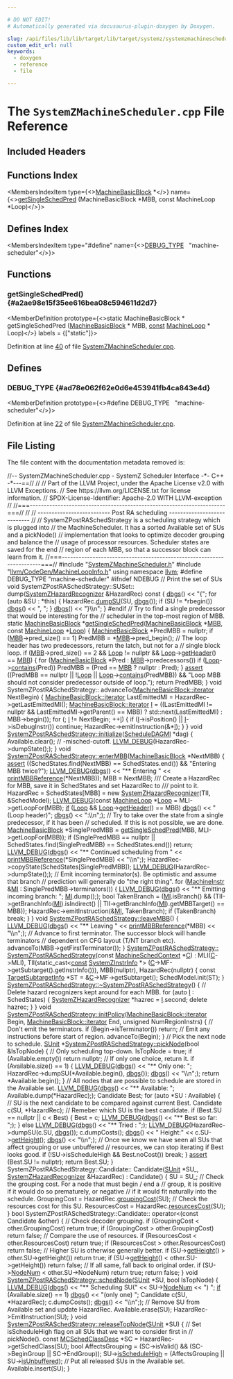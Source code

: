 ```yaml
---

# DO NOT EDIT!
# Automatically generated via docusaurus-plugin-doxygen by Doxygen.

slug: /api/files/lib/lib/target/lib/target/systemz/systemzmachinescheduler-cpp
custom_edit_url: null
keywords:
  - doxygen
  - reference
  - file

---
```





# The `SystemZMachineScheduler.cpp` File Reference

<DoxygenPage pluginConfig={pluginConfig}>



## Included Headers

<IncludesList>
<IncludesListItem
  filePath="SystemZMachineScheduler.h"
  permalink="/docs/api/files/lib/lib/target/lib/target/systemz/systemzmachinescheduler-h"
  isLocal="true" />
<IncludesListItem
  filePath="llvm/CodeGen/MachineLoopInfo.h"
  permalink="/docs/api/files/include/include/llvm/include/llvm/codegen/machineloopinfo-h"
  isLocal="true" />
</IncludesList>

## Functions Index

<MembersIndex>

<MembersIndexItem
  type={<><a href="/docs/api/classes/llvm/machinebasicblock">MachineBasicBlock</a> &#42;</>}
  name={<><a href="#a2ae98e15f35ee616bea08c594611d2d7">getSingleSchedPred</a> (MachineBasicBlock &#42;MBB, const MachineLoop &#42;Loop)</>}>
</MembersIndexItem>

</MembersIndex>

## Defines Index

<MembersIndex>

<MembersIndexItem
  type="#define"
  name={<><a href="#ad78e062f62e0d6e453941fb4ca843e4d">DEBUG&#95;TYPE</a>&nbsp;&nbsp;&nbsp;&quot;machine-scheduler&quot;</>}>
</MembersIndexItem>

</MembersIndex>


<SectionDefinition>

## Functions

### getSingleSchedPred() {#a2ae98e15f35ee616bea08c594611d2d7}

<MemberDefinition
  prototype={<>static MachineBasicBlock &#42; getSingleSchedPred (<a href="/docs/api/classes/llvm/machinebasicblock">MachineBasicBlock</a> &#42; MBB, <a href="/docs/api/files/lib/lib/target/lib/target/aarch64/aarch64promoteconstant-cpp/#a90f8350fecae261c25be85d38b451bff">const</a> <a href="/docs/api/classes/llvm/machineloop">MachineLoop</a> &#42; Loop)</>}
  labels = {["static"]}>

Definition at line <a href="#l00040">40</a> of file <a href="/docs/api/files/lib/lib/target/lib/target/systemz/systemzmachinescheduler-cpp">SystemZMachineScheduler.cpp</a>.
</MemberDefinition>

</SectionDefinition>

<SectionDefinition>

## Defines

### DEBUG&#95;TYPE {#ad78e062f62e0d6e453941fb4ca843e4d}

<MemberDefinition
  prototype={<>#define DEBUG&#95;TYPE&nbsp;&nbsp;&nbsp;&quot;machine-scheduler&quot;</>}>

Definition at line <a href="#l00022">22</a> of file <a href="/docs/api/files/lib/lib/target/lib/target/systemz/systemzmachinescheduler-cpp">SystemZMachineScheduler.cpp</a>.
</MemberDefinition>

</SectionDefinition>

## File Listing

The file content with the documentation metadata removed is:

<ProgramListing>

<Link id="l00001" /><CodeLine lineNumber="1"><span class="doxyHighlightComment">//-- SystemZMachineScheduler.cpp - SystemZ Scheduler Interface -&#42;- C++ -&#42;---==//</span></CodeLine>
<Link id="l00002" /><CodeLine lineNumber="2"><span class="doxyHighlightComment">//</span></CodeLine>
<Link id="l00003" /><CodeLine lineNumber="3"><span class="doxyHighlightComment">// Part of the LLVM Project, under the Apache License v2.0 with LLVM Exceptions.</span></CodeLine>
<Link id="l00004" /><CodeLine lineNumber="4"><span class="doxyHighlightComment">// See https://llvm.org/LICENSE.txt for license information.</span></CodeLine>
<Link id="l00005" /><CodeLine lineNumber="5"><span class="doxyHighlightComment">// SPDX-License-Identifier: Apache-2.0 WITH LLVM-exception</span></CodeLine>
<Link id="l00006" /><CodeLine lineNumber="6"><span class="doxyHighlightComment">//</span></CodeLine>
<Link id="l00007" /><CodeLine lineNumber="7"><span class="doxyHighlightComment">//===----------------------------------------------------------------------===//</span></CodeLine>
<Link id="l00008" /><CodeLine lineNumber="8"><span class="doxyHighlightComment">//</span></CodeLine>
<Link id="l00009" /><CodeLine lineNumber="9"><span class="doxyHighlightComment">// -------------------------- Post RA scheduling ---------------------------- //</span></CodeLine>
<Link id="l00010" /><CodeLine lineNumber="10"><span class="doxyHighlightComment">// SystemZPostRASchedStrategy is a scheduling strategy which is plugged into</span></CodeLine>
<Link id="l00011" /><CodeLine lineNumber="11"><span class="doxyHighlightComment">// the MachineScheduler. It has a sorted Available set of SUs and a pickNode()</span></CodeLine>
<Link id="l00012" /><CodeLine lineNumber="12"><span class="doxyHighlightComment">// implementation that looks to optimize decoder grouping and balance the</span></CodeLine>
<Link id="l00013" /><CodeLine lineNumber="13"><span class="doxyHighlightComment">// usage of processor resources. Scheduler states are saved for the end</span></CodeLine>
<Link id="l00014" /><CodeLine lineNumber="14"><span class="doxyHighlightComment">// region of each MBB, so that a successor block can learn from it.</span></CodeLine>
<Link id="l00015" /><CodeLine lineNumber="15"><span class="doxyHighlightComment">//===----------------------------------------------------------------------===//</span></CodeLine>
<Link id="l00016" /><CodeLine lineNumber="16"></CodeLine>
<Link id="l00017" /><CodeLine lineNumber="17"><span class="doxyHighlightPreprocessor">#include &quot;<a href="/docs/api/files/lib/lib/target/lib/target/systemz/systemzmachinescheduler-h">SystemZMachineScheduler.h</a>&quot;</span></CodeLine>
<Link id="l00018" /><CodeLine lineNumber="18"><span class="doxyHighlightPreprocessor">#include &quot;<a href="/docs/api/files/include/include/llvm/include/llvm/codegen/machineloopinfo-h">llvm/CodeGen/MachineLoopInfo.h</a>&quot;</span></CodeLine>
<Link id="l00019" /><CodeLine lineNumber="19"></CodeLine>
<Link id="l00020" /><CodeLine lineNumber="20"><span class="doxyHighlightKeyword">using namespace </span><span class="doxyHighlight"><a href="/docs/api/namespaces/llvm">llvm</a>;</span></CodeLine>
<Link id="l00021" /><CodeLine lineNumber="21"></CodeLine>
<Link id="l00022" /><CodeLine lineNumber="22" lineLink="#ad78e062f62e0d6e453941fb4ca843e4d"><span class="doxyHighlightPreprocessor">#define DEBUG&#95;TYPE &quot;machine-scheduler&quot;</span></CodeLine>
<Link id="l00023" /><CodeLine lineNumber="23"></CodeLine>
<Link id="l00024" /><CodeLine lineNumber="24"><span class="doxyHighlightPreprocessor">#ifndef NDEBUG</span></CodeLine>
<Link id="l00025" /><CodeLine lineNumber="25"><span class="doxyHighlightComment">// Print the set of SUs</span></CodeLine>
<Link id="l00026" /><CodeLine lineNumber="26"><span class="doxyHighlightKeywordType">void</span><span class="doxyHighlight"> SystemZPostRASchedStrategy::SUSet::</span></CodeLine>
<Link id="l00027" /><CodeLine lineNumber="27"><span class="doxyHighlight">dump(<a href="/docs/api/classes/llvm/systemzhazardrecognizer">SystemZHazardRecognizer</a> &amp;HazardRec)</span><span class="doxyHighlightKeyword"> const </span><span class="doxyHighlight">&#123;</span></CodeLine>
<Link id="l00028" /><CodeLine lineNumber="28"><span class="doxyHighlight">  <a href="/docs/api/namespaces/llvm/#a7c46c742c31be54870e2038048e6b391">dbgs</a>() &lt;&lt; </span><span class="doxyHighlightStringLiteral">&quot;&#123;&quot;</span><span class="doxyHighlight">;</span></CodeLine>
<Link id="l00029" /><CodeLine lineNumber="29"><span class="doxyHighlight">  </span><span class="doxyHighlightKeywordFlow">for</span><span class="doxyHighlight"> (</span><span class="doxyHighlightKeyword">auto</span><span class="doxyHighlight"> &amp;SU : &#42;</span><span class="doxyHighlightKeyword">this</span><span class="doxyHighlight">) &#123;</span></CodeLine>
<Link id="l00030" /><CodeLine lineNumber="30"><span class="doxyHighlight">    HazardRec.<a href="/docs/api/classes/llvm/systemzhazardrecognizer/#a8a2ae56dfdc087ade919e8712369134a">dumpSU</a>(SU, <a href="/docs/api/namespaces/llvm/#a7c46c742c31be54870e2038048e6b391">dbgs</a>());</span></CodeLine>
<Link id="l00031" /><CodeLine lineNumber="31"><span class="doxyHighlight">    </span><span class="doxyHighlightKeywordFlow">if</span><span class="doxyHighlight"> (SU != &#42;rbegin())</span></CodeLine>
<Link id="l00032" /><CodeLine lineNumber="32"><span class="doxyHighlight">      <a href="/docs/api/namespaces/llvm/#a7c46c742c31be54870e2038048e6b391">dbgs</a>() &lt;&lt; </span><span class="doxyHighlightStringLiteral">&quot;,  &quot;</span><span class="doxyHighlight">;</span></CodeLine>
<Link id="l00033" /><CodeLine lineNumber="33"><span class="doxyHighlight">  &#125;</span></CodeLine>
<Link id="l00034" /><CodeLine lineNumber="34"><span class="doxyHighlight">  <a href="/docs/api/namespaces/llvm/#a7c46c742c31be54870e2038048e6b391">dbgs</a>() &lt;&lt; </span><span class="doxyHighlightStringLiteral">&quot;&#125;\\n&quot;</span><span class="doxyHighlight">;</span></CodeLine>
<Link id="l00035" /><CodeLine lineNumber="35"><span class="doxyHighlight">&#125;</span></CodeLine>
<Link id="l00036" /><CodeLine lineNumber="36"><span class="doxyHighlightPreprocessor">#endif</span></CodeLine>
<Link id="l00037" /><CodeLine lineNumber="37"></CodeLine>
<Link id="l00038" /><CodeLine lineNumber="38"><span class="doxyHighlightComment">// Try to find a single predecessor that would be interesting for the</span></CodeLine>
<Link id="l00039" /><CodeLine lineNumber="39"><span class="doxyHighlightComment">// scheduler in the top-most region of MBB.</span></CodeLine>
<Link id="l00040" /><CodeLine lineNumber="40" lineLink="#a2ae98e15f35ee616bea08c594611d2d7"><span class="doxyHighlightKeyword">static</span><span class="doxyHighlight"> <a href="/docs/api/classes/llvm/machinebasicblock">MachineBasicBlock</a> &#42;<a href="#a2ae98e15f35ee616bea08c594611d2d7">getSingleSchedPred</a>(<a href="/docs/api/classes/llvm/machinebasicblock">MachineBasicBlock</a> &#42;<a href="/docs/api/files/lib/lib/target/lib/target/arm/armslshardening-cpp/#a5958512eae2979bd2eb383977996a600">MBB</a>,</span></CodeLine>
<Link id="l00041" /><CodeLine lineNumber="41"><span class="doxyHighlight">                                             </span><span class="doxyHighlightKeyword">const</span><span class="doxyHighlight"> <a href="/docs/api/classes/llvm/machineloop">MachineLoop</a> &#42;<a href="/docs/api/classes/llvm/loop">Loop</a>) &#123;</span></CodeLine>
<Link id="l00042" /><CodeLine lineNumber="42"><span class="doxyHighlight">  <a href="/docs/api/classes/llvm/machinebasicblock">MachineBasicBlock</a> &#42;PredMBB = </span><span class="doxyHighlightKeyword">nullptr</span><span class="doxyHighlight">;</span></CodeLine>
<Link id="l00043" /><CodeLine lineNumber="43"><span class="doxyHighlight">  </span><span class="doxyHighlightKeywordFlow">if</span><span class="doxyHighlight"> (<a href="/docs/api/files/lib/lib/target/lib/target/arm/armslshardening-cpp/#a5958512eae2979bd2eb383977996a600">MBB</a>-&gt;pred&#95;size() == 1)</span></CodeLine>
<Link id="l00044" /><CodeLine lineNumber="44"><span class="doxyHighlight">    PredMBB = &#42;<a href="/docs/api/files/lib/lib/target/lib/target/arm/armslshardening-cpp/#a5958512eae2979bd2eb383977996a600">MBB</a>-&gt;pred&#95;begin();</span></CodeLine>
<Link id="l00045" /><CodeLine lineNumber="45"></CodeLine>
<Link id="l00046" /><CodeLine lineNumber="46"><span class="doxyHighlight">  </span><span class="doxyHighlightComment">// The loop header has two predecessors, return the latch, but not for a</span></CodeLine>
<Link id="l00047" /><CodeLine lineNumber="47"><span class="doxyHighlight">  </span><span class="doxyHighlightComment">// single block loop.</span></CodeLine>
<Link id="l00048" /><CodeLine lineNumber="48"><span class="doxyHighlight">  </span><span class="doxyHighlightKeywordFlow">if</span><span class="doxyHighlight"> (<a href="/docs/api/files/lib/lib/target/lib/target/arm/armslshardening-cpp/#a5958512eae2979bd2eb383977996a600">MBB</a>-&gt;pred&#95;size() == 2 &amp;&amp; <a href="/docs/api/classes/llvm/loop">Loop</a> != </span><span class="doxyHighlightKeyword">nullptr</span><span class="doxyHighlight"> &amp;&amp; <a href="/docs/api/classes/llvm/loop">Loop</a>-&gt;<a href="/docs/api/classes/llvm/loopbase/#a4a75755081e9a3803d2f4ccf6f0cb1f8">getHeader</a>() == <a href="/docs/api/files/lib/lib/target/lib/target/arm/armslshardening-cpp/#a5958512eae2979bd2eb383977996a600">MBB</a>) &#123;</span></CodeLine>
<Link id="l00049" /><CodeLine lineNumber="49"><span class="doxyHighlight">    </span><span class="doxyHighlightKeywordFlow">for</span><span class="doxyHighlight"> (<a href="/docs/api/classes/llvm/machinebasicblock">MachineBasicBlock</a> &#42;Pred : <a href="/docs/api/files/lib/lib/target/lib/target/arm/armslshardening-cpp/#a5958512eae2979bd2eb383977996a600">MBB</a>-&gt;predecessors())</span></CodeLine>
<Link id="l00050" /><CodeLine lineNumber="50"><span class="doxyHighlight">      </span><span class="doxyHighlightKeywordFlow">if</span><span class="doxyHighlight"> (<a href="/docs/api/classes/llvm/loop">Loop</a>-&gt;<a href="/docs/api/classes/llvm/loopbase/#a04337b572d34ea413c35dbac5d75530b">contains</a>(Pred))</span></CodeLine>
<Link id="l00051" /><CodeLine lineNumber="51"><span class="doxyHighlight">        PredMBB = (Pred == <a href="/docs/api/files/lib/lib/target/lib/target/arm/armslshardening-cpp/#a5958512eae2979bd2eb383977996a600">MBB</a> ? nullptr : Pred);</span></CodeLine>
<Link id="l00052" /><CodeLine lineNumber="52"><span class="doxyHighlight">  &#125;</span></CodeLine>
<Link id="l00053" /><CodeLine lineNumber="53"></CodeLine>
<Link id="l00054" /><CodeLine lineNumber="54"><span class="doxyHighlight">  <a href="/docs/api/files/lib/lib/target/lib/target/amdgpu/silowercontrolflow-cpp/#a4868c5d81c5ccc98c47aeab6244346a0">assert</a> ((PredMBB == </span><span class="doxyHighlightKeyword">nullptr</span><span class="doxyHighlight"> || !<a href="/docs/api/classes/llvm/loop">Loop</a> || <a href="/docs/api/classes/llvm/loop">Loop</a>-&gt;<a href="/docs/api/classes/llvm/loopbase/#a04337b572d34ea413c35dbac5d75530b">contains</a>(PredMBB))</span></CodeLine>
<Link id="l00055" /><CodeLine lineNumber="55"><span class="doxyHighlight">          &amp;&amp; </span><span class="doxyHighlightStringLiteral">&quot;Loop MBB should not consider predecessor outside of loop.&quot;</span><span class="doxyHighlight">);</span></CodeLine>
<Link id="l00056" /><CodeLine lineNumber="56"></CodeLine>
<Link id="l00057" /><CodeLine lineNumber="57"><span class="doxyHighlight">  </span><span class="doxyHighlightKeywordFlow">return</span><span class="doxyHighlight"> PredMBB;</span></CodeLine>
<Link id="l00058" /><CodeLine lineNumber="58"><span class="doxyHighlight">&#125;</span></CodeLine>
<Link id="l00059" /><CodeLine lineNumber="59"></CodeLine>
<Link id="l00060" /><CodeLine lineNumber="60"><span class="doxyHighlightKeywordType">void</span><span class="doxyHighlight"> SystemZPostRASchedStrategy::</span></CodeLine>
<Link id="l00061" /><CodeLine lineNumber="61"><span class="doxyHighlight">advanceTo(<a href="/docs/api/classes/llvm/machinebasicblock/#ae34c996b58df9b9ce6695a0c8b70c533">MachineBasicBlock::iterator</a> NextBegin) &#123;</span></CodeLine>
<Link id="l00062" /><CodeLine lineNumber="62"><span class="doxyHighlight">  <a href="/docs/api/classes/llvm/machinebasicblock/#ae34c996b58df9b9ce6695a0c8b70c533">MachineBasicBlock::iterator</a> LastEmittedMI = HazardRec-&gt;getLastEmittedMI();</span></CodeLine>
<Link id="l00063" /><CodeLine lineNumber="63"><span class="doxyHighlight">  <a href="/docs/api/classes/llvm/machinebasicblock/#ae34c996b58df9b9ce6695a0c8b70c533">MachineBasicBlock::iterator</a> <a href="/docs/api/files/lib/lib/support/md5-cpp/#ac0eafdc9ee161b71e7af98af736952fd">I</a> =</span></CodeLine>
<Link id="l00064" /><CodeLine lineNumber="64"><span class="doxyHighlight">    ((LastEmittedMI != </span><span class="doxyHighlightKeyword">nullptr</span><span class="doxyHighlight"> &amp;&amp; LastEmittedMI-&gt;getParent() == MBB) ?</span></CodeLine>
<Link id="l00065" /><CodeLine lineNumber="65"><span class="doxyHighlight">     std::next(LastEmittedMI) : MBB-&gt;begin());</span></CodeLine>
<Link id="l00066" /><CodeLine lineNumber="66"></CodeLine>
<Link id="l00067" /><CodeLine lineNumber="67"><span class="doxyHighlight">  </span><span class="doxyHighlightKeywordFlow">for</span><span class="doxyHighlight"> (; <a href="/docs/api/files/lib/lib/support/md5-cpp/#ac0eafdc9ee161b71e7af98af736952fd">I</a> != NextBegin; ++<a href="/docs/api/files/lib/lib/support/md5-cpp/#ac0eafdc9ee161b71e7af98af736952fd">I</a>) &#123;</span></CodeLine>
<Link id="l00068" /><CodeLine lineNumber="68"><span class="doxyHighlight">    </span><span class="doxyHighlightKeywordFlow">if</span><span class="doxyHighlight"> (<a href="/docs/api/files/lib/lib/support/md5-cpp/#ac0eafdc9ee161b71e7af98af736952fd">I</a>-&gt;isPosition() || <a href="/docs/api/files/lib/lib/support/md5-cpp/#ac0eafdc9ee161b71e7af98af736952fd">I</a>-&gt;isDebugInstr())</span></CodeLine>
<Link id="l00069" /><CodeLine lineNumber="69"><span class="doxyHighlight">      </span><span class="doxyHighlightKeywordFlow">continue</span><span class="doxyHighlight">;</span></CodeLine>
<Link id="l00070" /><CodeLine lineNumber="70"><span class="doxyHighlight">    HazardRec-&gt;emitInstruction(&amp;&#42;<a href="/docs/api/files/lib/lib/support/md5-cpp/#ac0eafdc9ee161b71e7af98af736952fd">I</a>);</span></CodeLine>
<Link id="l00071" /><CodeLine lineNumber="71"><span class="doxyHighlight">  &#125;</span></CodeLine>
<Link id="l00072" /><CodeLine lineNumber="72"><span class="doxyHighlight">&#125;</span></CodeLine>
<Link id="l00073" /><CodeLine lineNumber="73"></CodeLine>
<Link id="l00074" /><CodeLine lineNumber="74" lineLink="/docs/api/classes/llvm/systemzpostraschedstrategy/#aa527afd01941aa018dbb3edbad50e770"><span class="doxyHighlightKeywordType">void</span><span class="doxyHighlight"> <a href="/docs/api/classes/llvm/systemzpostraschedstrategy/#aa527afd01941aa018dbb3edbad50e770">SystemZPostRASchedStrategy::initialize</a>(<a href="/docs/api/classes/llvm/scheduledagmi">ScheduleDAGMI</a> &#42;dag) &#123;</span></CodeLine>
<Link id="l00075" /><CodeLine lineNumber="75"><span class="doxyHighlight">  Available.clear();  </span><span class="doxyHighlightComment">// -misched-cutoff.</span></CodeLine>
<Link id="l00076" /><CodeLine lineNumber="76"><span class="doxyHighlight">  <a href="/docs/api/files/include/include/llvm/include/llvm/support/debug-h/#a196897517069dda1bdb549e24468f7d7">LLVM&#95;DEBUG</a>(HazardRec-&gt;dumpState(););</span></CodeLine>
<Link id="l00077" /><CodeLine lineNumber="77"><span class="doxyHighlight">&#125;</span></CodeLine>
<Link id="l00078" /><CodeLine lineNumber="78"></CodeLine>
<Link id="l00079" /><CodeLine lineNumber="79" lineLink="/docs/api/classes/llvm/systemzpostraschedstrategy/#abb12e569451bee60098c4608b8ca8fa5"><span class="doxyHighlightKeywordType">void</span><span class="doxyHighlight"> <a href="/docs/api/classes/llvm/systemzpostraschedstrategy/#abb12e569451bee60098c4608b8ca8fa5">SystemZPostRASchedStrategy::enterMBB</a>(<a href="/docs/api/classes/llvm/machinebasicblock">MachineBasicBlock</a> &#42;NextMBB) &#123;</span></CodeLine>
<Link id="l00080" /><CodeLine lineNumber="80"><span class="doxyHighlight">  <a href="/docs/api/files/lib/lib/target/lib/target/amdgpu/silowercontrolflow-cpp/#a4868c5d81c5ccc98c47aeab6244346a0">assert</a> ((SchedStates.find(NextMBB) == SchedStates.end()) &amp;&amp;</span></CodeLine>
<Link id="l00081" /><CodeLine lineNumber="81"><span class="doxyHighlight">          </span><span class="doxyHighlightStringLiteral">&quot;Entering MBB twice?&quot;</span><span class="doxyHighlight">);</span></CodeLine>
<Link id="l00082" /><CodeLine lineNumber="82"><span class="doxyHighlight">  <a href="/docs/api/files/include/include/llvm/include/llvm/support/debug-h/#a196897517069dda1bdb549e24468f7d7">LLVM&#95;DEBUG</a>(<a href="/docs/api/namespaces/llvm/#a7c46c742c31be54870e2038048e6b391">dbgs</a>() &lt;&lt; </span><span class="doxyHighlightStringLiteral">&quot;&#42;&#42; Entering &quot;</span><span class="doxyHighlight"> &lt;&lt; <a href="/docs/api/namespaces/llvm/#af7881286e3ea4d7f1c4a63c87c132dac">printMBBReference</a>(&#42;NextMBB));</span></CodeLine>
<Link id="l00083" /><CodeLine lineNumber="83"></CodeLine>
<Link id="l00084" /><CodeLine lineNumber="84"><span class="doxyHighlight">  MBB = NextMBB;</span></CodeLine>
<Link id="l00085" /><CodeLine lineNumber="85"></CodeLine>
<Link id="l00086" /><CodeLine lineNumber="86"><span class="doxyHighlightComment">  /// Create a HazardRec for MBB, save it in SchedStates and set HazardRec to</span></CodeLine>
<Link id="l00087" /><CodeLine lineNumber="87"><span class="doxyHighlightComment">  /// point to it.</span></CodeLine>
<Link id="l00088" /><CodeLine lineNumber="88"><span class="doxyHighlight">  HazardRec = SchedStates&#91;MBB&#93; = </span><span class="doxyHighlightKeyword">new</span><span class="doxyHighlight"> <a href="/docs/api/classes/llvm/systemzhazardrecognizer">SystemZHazardRecognizer</a>(TII, &amp;SchedModel);</span></CodeLine>
<Link id="l00089" /><CodeLine lineNumber="89"><span class="doxyHighlight">  <a href="/docs/api/files/include/include/llvm/include/llvm/support/debug-h/#a196897517069dda1bdb549e24468f7d7">LLVM&#95;DEBUG</a>(</span><span class="doxyHighlightKeyword">const</span><span class="doxyHighlight"> <a href="/docs/api/classes/llvm/machineloop">MachineLoop</a> &#42;<a href="/docs/api/classes/llvm/loop">Loop</a> = MLI-&gt;getLoopFor(MBB);</span></CodeLine>
<Link id="l00090" /><CodeLine lineNumber="90"><span class="doxyHighlight">             <a href="/docs/api/files/lib/lib/passes/passbuilderbindings-cpp/#acdfbcf188e2d4a80837e89de2ccdffab">if</a> (<a href="/docs/api/classes/llvm/loop">Loop</a> &amp;&amp; <a href="/docs/api/classes/llvm/loop">Loop</a>-&gt;<a href="/docs/api/classes/llvm/loopbase/#a4a75755081e9a3803d2f4ccf6f0cb1f8">getHeader</a>() == MBB) <a href="/docs/api/namespaces/llvm/#a7c46c742c31be54870e2038048e6b391">dbgs</a>() &lt;&lt; </span><span class="doxyHighlightStringLiteral">&quot; (Loop header)&quot;</span><span class="doxyHighlight">;</span></CodeLine>
<Link id="l00091" /><CodeLine lineNumber="91"><span class="doxyHighlight">             <a href="/docs/api/namespaces/llvm/#a7c46c742c31be54870e2038048e6b391">dbgs</a>() &lt;&lt; </span><span class="doxyHighlightStringLiteral">&quot;:\\n&quot;</span><span class="doxyHighlight">;);</span></CodeLine>
<Link id="l00092" /><CodeLine lineNumber="92"></CodeLine>
<Link id="l00093" /><CodeLine lineNumber="93"><span class="doxyHighlight">  </span><span class="doxyHighlightComment">// Try to take over the state from a single predecessor, if it has been</span></CodeLine>
<Link id="l00094" /><CodeLine lineNumber="94"><span class="doxyHighlight">  </span><span class="doxyHighlightComment">// scheduled. If this is not possible, we are done.</span></CodeLine>
<Link id="l00095" /><CodeLine lineNumber="95"><span class="doxyHighlight">  <a href="/docs/api/classes/llvm/machinebasicblock">MachineBasicBlock</a> &#42;SinglePredMBB =</span></CodeLine>
<Link id="l00096" /><CodeLine lineNumber="96"><span class="doxyHighlight">    <a href="#a2ae98e15f35ee616bea08c594611d2d7">getSingleSchedPred</a>(MBB, MLI-&gt;getLoopFor(MBB));</span></CodeLine>
<Link id="l00097" /><CodeLine lineNumber="97"><span class="doxyHighlight">  </span><span class="doxyHighlightKeywordFlow">if</span><span class="doxyHighlight"> (SinglePredMBB == </span><span class="doxyHighlightKeyword">nullptr</span><span class="doxyHighlight"> ||</span></CodeLine>
<Link id="l00098" /><CodeLine lineNumber="98"><span class="doxyHighlight">      SchedStates.find(SinglePredMBB) == SchedStates.end())</span></CodeLine>
<Link id="l00099" /><CodeLine lineNumber="99"><span class="doxyHighlight">    </span><span class="doxyHighlightKeywordFlow">return</span><span class="doxyHighlight">;</span></CodeLine>
<Link id="l00100" /><CodeLine lineNumber="100"></CodeLine>
<Link id="l00101" /><CodeLine lineNumber="101"><span class="doxyHighlight">  <a href="/docs/api/files/include/include/llvm/include/llvm/support/debug-h/#a196897517069dda1bdb549e24468f7d7">LLVM&#95;DEBUG</a>(<a href="/docs/api/namespaces/llvm/#a7c46c742c31be54870e2038048e6b391">dbgs</a>() &lt;&lt; </span><span class="doxyHighlightStringLiteral">&quot;&#42;&#42; Continued scheduling from &quot;</span></CodeLine>
<Link id="l00102" /><CodeLine lineNumber="102"><span class="doxyHighlight">                    &lt;&lt; <a href="/docs/api/namespaces/llvm/#af7881286e3ea4d7f1c4a63c87c132dac">printMBBReference</a>(&#42;SinglePredMBB) &lt;&lt; </span><span class="doxyHighlightStringLiteral">&quot;\\n&quot;</span><span class="doxyHighlight">;);</span></CodeLine>
<Link id="l00103" /><CodeLine lineNumber="103"></CodeLine>
<Link id="l00104" /><CodeLine lineNumber="104"><span class="doxyHighlight">  HazardRec-&gt;copyState(SchedStates&#91;SinglePredMBB&#93;);</span></CodeLine>
<Link id="l00105" /><CodeLine lineNumber="105"><span class="doxyHighlight">  <a href="/docs/api/files/include/include/llvm/include/llvm/support/debug-h/#a196897517069dda1bdb549e24468f7d7">LLVM&#95;DEBUG</a>(HazardRec-&gt;dumpState(););</span></CodeLine>
<Link id="l00106" /><CodeLine lineNumber="106"></CodeLine>
<Link id="l00107" /><CodeLine lineNumber="107"><span class="doxyHighlight">  </span><span class="doxyHighlightComment">// Emit incoming terminator(s). Be optimistic and assume that branch</span></CodeLine>
<Link id="l00108" /><CodeLine lineNumber="108"><span class="doxyHighlight">  </span><span class="doxyHighlightComment">// prediction will generally do &quot;the right thing&quot;.</span></CodeLine>
<Link id="l00109" /><CodeLine lineNumber="109"><span class="doxyHighlight">  </span><span class="doxyHighlightKeywordFlow">for</span><span class="doxyHighlight"> (<a href="/docs/api/classes/llvm/machineinstr">MachineInstr</a> &amp;<a href="/docs/api/files/lib/lib/codegen/lib/codegen/globalisel/irtranslator-cpp/#abe44dfdea65b4f7e11e0a608ab708b76">MI</a> : SinglePredMBB-&gt;terminators()) &#123;</span></CodeLine>
<Link id="l00110" /><CodeLine lineNumber="110"><span class="doxyHighlight">    <a href="/docs/api/files/include/include/llvm/include/llvm/support/debug-h/#a196897517069dda1bdb549e24468f7d7">LLVM&#95;DEBUG</a>(<a href="/docs/api/namespaces/llvm/#a7c46c742c31be54870e2038048e6b391">dbgs</a>() &lt;&lt; </span><span class="doxyHighlightStringLiteral">&quot;&#42;&#42; Emitting incoming branch: &quot;</span><span class="doxyHighlight">; <a href="/docs/api/files/lib/lib/codegen/lib/codegen/globalisel/irtranslator-cpp/#abe44dfdea65b4f7e11e0a608ab708b76">MI</a>.dump(););</span></CodeLine>
<Link id="l00111" /><CodeLine lineNumber="111"><span class="doxyHighlight">    </span><span class="doxyHighlightKeywordType">bool</span><span class="doxyHighlight"> TakenBranch = (<a href="/docs/api/files/lib/lib/codegen/lib/codegen/globalisel/irtranslator-cpp/#abe44dfdea65b4f7e11e0a608ab708b76">MI</a>.isBranch() &amp;&amp;</span></CodeLine>
<Link id="l00112" /><CodeLine lineNumber="112"><span class="doxyHighlight">                        (TII-&gt;getBranchInfo(<a href="/docs/api/files/lib/lib/codegen/lib/codegen/globalisel/irtranslator-cpp/#abe44dfdea65b4f7e11e0a608ab708b76">MI</a>).isIndirect() ||</span></CodeLine>
<Link id="l00113" /><CodeLine lineNumber="113"><span class="doxyHighlight">                         TII-&gt;getBranchInfo(<a href="/docs/api/files/lib/lib/codegen/lib/codegen/globalisel/irtranslator-cpp/#abe44dfdea65b4f7e11e0a608ab708b76">MI</a>).getMBBTarget() == MBB));</span></CodeLine>
<Link id="l00114" /><CodeLine lineNumber="114"><span class="doxyHighlight">    HazardRec-&gt;emitInstruction(&amp;<a href="/docs/api/files/lib/lib/codegen/lib/codegen/globalisel/irtranslator-cpp/#abe44dfdea65b4f7e11e0a608ab708b76">MI</a>, TakenBranch);</span></CodeLine>
<Link id="l00115" /><CodeLine lineNumber="115"><span class="doxyHighlight">    </span><span class="doxyHighlightKeywordFlow">if</span><span class="doxyHighlight"> (TakenBranch)</span></CodeLine>
<Link id="l00116" /><CodeLine lineNumber="116"><span class="doxyHighlight">      </span><span class="doxyHighlightKeywordFlow">break</span><span class="doxyHighlight">;</span></CodeLine>
<Link id="l00117" /><CodeLine lineNumber="117"><span class="doxyHighlight">  &#125;</span></CodeLine>
<Link id="l00118" /><CodeLine lineNumber="118"><span class="doxyHighlight">&#125;</span></CodeLine>
<Link id="l00119" /><CodeLine lineNumber="119"></CodeLine>
<Link id="l00120" /><CodeLine lineNumber="120" lineLink="/docs/api/classes/llvm/systemzpostraschedstrategy/#a183188c809d901aa875645e4398eb1f9"><span class="doxyHighlightKeywordType">void</span><span class="doxyHighlight"> <a href="/docs/api/classes/llvm/systemzpostraschedstrategy/#a183188c809d901aa875645e4398eb1f9">SystemZPostRASchedStrategy::leaveMBB</a>() &#123;</span></CodeLine>
<Link id="l00121" /><CodeLine lineNumber="121"><span class="doxyHighlight">  <a href="/docs/api/files/include/include/llvm/include/llvm/support/debug-h/#a196897517069dda1bdb549e24468f7d7">LLVM&#95;DEBUG</a>(<a href="/docs/api/namespaces/llvm/#a7c46c742c31be54870e2038048e6b391">dbgs</a>() &lt;&lt; </span><span class="doxyHighlightStringLiteral">&quot;&#42;&#42; Leaving &quot;</span><span class="doxyHighlight"> &lt;&lt; <a href="/docs/api/namespaces/llvm/#af7881286e3ea4d7f1c4a63c87c132dac">printMBBReference</a>(&#42;MBB) &lt;&lt; </span><span class="doxyHighlightStringLiteral">&quot;\\n&quot;</span><span class="doxyHighlight">;);</span></CodeLine>
<Link id="l00122" /><CodeLine lineNumber="122"></CodeLine>
<Link id="l00123" /><CodeLine lineNumber="123"><span class="doxyHighlight">  </span><span class="doxyHighlightComment">// Advance to first terminator. The successor block will handle terminators</span></CodeLine>
<Link id="l00124" /><CodeLine lineNumber="124"><span class="doxyHighlight">  </span><span class="doxyHighlightComment">// dependent on CFG layout (T/NT branch etc).</span></CodeLine>
<Link id="l00125" /><CodeLine lineNumber="125"><span class="doxyHighlight">  advanceTo(MBB-&gt;getFirstTerminator());</span></CodeLine>
<Link id="l00126" /><CodeLine lineNumber="126"><span class="doxyHighlight">&#125;</span></CodeLine>
<Link id="l00127" /><CodeLine lineNumber="127"></CodeLine>
<Link id="l00128" /><CodeLine lineNumber="128" lineLink="/docs/api/classes/llvm/systemzpostraschedstrategy/#ae7cf55944f14abe03fa718a60f2fafe1"><span class="doxyHighlight"><a href="/docs/api/classes/llvm/systemzpostraschedstrategy/#ae7cf55944f14abe03fa718a60f2fafe1">SystemZPostRASchedStrategy::</a></span></CodeLine>
<Link id="l00129" /><CodeLine lineNumber="129"><span class="doxyHighlight"><a href="/docs/api/classes/llvm/systemzpostraschedstrategy/#ae7cf55944f14abe03fa718a60f2fafe1">SystemZPostRASchedStrategy</a>(</span><span class="doxyHighlightKeyword">const</span><span class="doxyHighlight"> <a href="/docs/api/structs/llvm/machineschedcontext">MachineSchedContext</a> &#42;<a href="/docs/api/namespaces/llvm/callingconv/#ac6aa1387c4375260e2468eb5a77fdb4cafd841a49aec1539bc88abc8ff9e170fb">C</a>)</span></CodeLine>
<Link id="l00130" /><CodeLine lineNumber="130"><span class="doxyHighlight">  : MLI(<a href="/docs/api/namespaces/llvm/callingconv/#ac6aa1387c4375260e2468eb5a77fdb4cafd841a49aec1539bc88abc8ff9e170fb">C</a>-&gt;MLI),</span></CodeLine>
<Link id="l00131" /><CodeLine lineNumber="131"><span class="doxyHighlight">    TII(static&#95;cast&lt;<a href="/docs/api/files/lib/lib/target/lib/target/aarch64/aarch64promoteconstant-cpp/#a90f8350fecae261c25be85d38b451bff">const</a> <a href="/docs/api/classes/llvm/systemzinstrinfo">SystemZInstrInfo</a> &#42;&gt;</span></CodeLine>
<Link id="l00132" /><CodeLine lineNumber="132"><span class="doxyHighlight">        (<a href="/docs/api/namespaces/llvm/callingconv/#ac6aa1387c4375260e2468eb5a77fdb4cafd841a49aec1539bc88abc8ff9e170fb">C</a>-&gt;MF-&gt;getSubtarget().getInstrInfo())),</span></CodeLine>
<Link id="l00133" /><CodeLine lineNumber="133"><span class="doxyHighlight">    MBB(nullptr), HazardRec(nullptr) &#123;</span></CodeLine>
<Link id="l00134" /><CodeLine lineNumber="134"><span class="doxyHighlight">  </span><span class="doxyHighlightKeyword">const</span><span class="doxyHighlight"> <a href="/docs/api/classes/llvm/targetsubtargetinfo">TargetSubtargetInfo</a> &#42;ST = &amp;<a href="/docs/api/namespaces/llvm/callingconv/#ac6aa1387c4375260e2468eb5a77fdb4cafd841a49aec1539bc88abc8ff9e170fb">C</a>-&gt;MF-&gt;getSubtarget();</span></CodeLine>
<Link id="l00135" /><CodeLine lineNumber="135"><span class="doxyHighlight">  SchedModel.init(ST);</span></CodeLine>
<Link id="l00136" /><CodeLine lineNumber="136"><span class="doxyHighlight">&#125;</span></CodeLine>
<Link id="l00137" /><CodeLine lineNumber="137"></CodeLine>
<Link id="l00138" /><CodeLine lineNumber="138" lineLink="/docs/api/classes/llvm/systemzpostraschedstrategy/#ace31ed48b8ff510ab635bea47ee55e73"><span class="doxyHighlight"><a href="/docs/api/classes/llvm/systemzpostraschedstrategy/#ace31ed48b8ff510ab635bea47ee55e73">SystemZPostRASchedStrategy::~SystemZPostRASchedStrategy</a>() &#123;</span></CodeLine>
<Link id="l00139" /><CodeLine lineNumber="139"><span class="doxyHighlight">  </span><span class="doxyHighlightComment">// Delete hazard recognizers kept around for each MBB.</span></CodeLine>
<Link id="l00140" /><CodeLine lineNumber="140"><span class="doxyHighlight">  </span><span class="doxyHighlightKeywordFlow">for</span><span class="doxyHighlight"> (</span><span class="doxyHighlightKeyword">auto</span><span class="doxyHighlight"> <a href="/docs/api/files/lib/lib/support/md5-cpp/#ac0eafdc9ee161b71e7af98af736952fd">I</a> : SchedStates) &#123;</span></CodeLine>
<Link id="l00141" /><CodeLine lineNumber="141"><span class="doxyHighlight">    <a href="/docs/api/classes/llvm/systemzhazardrecognizer">SystemZHazardRecognizer</a> &#42;hazrec = <a href="/docs/api/files/lib/lib/support/md5-cpp/#ac0eafdc9ee161b71e7af98af736952fd">I</a>.second;</span></CodeLine>
<Link id="l00142" /><CodeLine lineNumber="142"><span class="doxyHighlight">    </span><span class="doxyHighlightKeyword">delete</span><span class="doxyHighlight"> hazrec;</span></CodeLine>
<Link id="l00143" /><CodeLine lineNumber="143"><span class="doxyHighlight">  &#125;</span></CodeLine>
<Link id="l00144" /><CodeLine lineNumber="144"><span class="doxyHighlight">&#125;</span></CodeLine>
<Link id="l00145" /><CodeLine lineNumber="145"></CodeLine>
<Link id="l00146" /><CodeLine lineNumber="146" lineLink="/docs/api/classes/llvm/systemzpostraschedstrategy/#a7a6e91fbf92378734b0dd9f1523bff19"><span class="doxyHighlightKeywordType">void</span><span class="doxyHighlight"> <a href="/docs/api/classes/llvm/systemzpostraschedstrategy/#a7a6e91fbf92378734b0dd9f1523bff19">SystemZPostRASchedStrategy::initPolicy</a>(<a href="/docs/api/classes/llvm/machinebasicblock/#ae34c996b58df9b9ce6695a0c8b70c533">MachineBasicBlock::iterator</a> Begin,</span></CodeLine>
<Link id="l00147" /><CodeLine lineNumber="147"><span class="doxyHighlight">                                            <a href="/docs/api/classes/llvm/machinebasicblock/#ae34c996b58df9b9ce6695a0c8b70c533">MachineBasicBlock::iterator</a> End,</span></CodeLine>
<Link id="l00148" /><CodeLine lineNumber="148"><span class="doxyHighlight">                                            </span><span class="doxyHighlightKeywordType">unsigned</span><span class="doxyHighlight"> NumRegionInstrs) &#123;</span></CodeLine>
<Link id="l00149" /><CodeLine lineNumber="149"><span class="doxyHighlight">  </span><span class="doxyHighlightComment">// Don&#39;t emit the terminators.</span></CodeLine>
<Link id="l00150" /><CodeLine lineNumber="150"><span class="doxyHighlight">  </span><span class="doxyHighlightKeywordFlow">if</span><span class="doxyHighlight"> (Begin-&gt;isTerminator())</span></CodeLine>
<Link id="l00151" /><CodeLine lineNumber="151"><span class="doxyHighlight">    </span><span class="doxyHighlightKeywordFlow">return</span><span class="doxyHighlight">;</span></CodeLine>
<Link id="l00152" /><CodeLine lineNumber="152"></CodeLine>
<Link id="l00153" /><CodeLine lineNumber="153"><span class="doxyHighlight">  </span><span class="doxyHighlightComment">// Emit any instructions before start of region.</span></CodeLine>
<Link id="l00154" /><CodeLine lineNumber="154"><span class="doxyHighlight">  advanceTo(Begin);</span></CodeLine>
<Link id="l00155" /><CodeLine lineNumber="155"><span class="doxyHighlight">&#125;</span></CodeLine>
<Link id="l00156" /><CodeLine lineNumber="156"></CodeLine>
<Link id="l00157" /><CodeLine lineNumber="157"><span class="doxyHighlightComment">// Pick the next node to schedule.</span></CodeLine>
<Link id="l00158" /><CodeLine lineNumber="158" lineLink="/docs/api/classes/llvm/systemzpostraschedstrategy/#a0e0a14434477222a57a6e5e09b1f0f2f"><span class="doxyHighlight"><a href="/docs/api/classes/llvm/sunit">SUnit</a> &#42;<a href="/docs/api/classes/llvm/systemzpostraschedstrategy/#a0e0a14434477222a57a6e5e09b1f0f2f">SystemZPostRASchedStrategy::pickNode</a>(</span><span class="doxyHighlightKeywordType">bool</span><span class="doxyHighlight"> &amp;IsTopNode) &#123;</span></CodeLine>
<Link id="l00159" /><CodeLine lineNumber="159"><span class="doxyHighlight">  </span><span class="doxyHighlightComment">// Only scheduling top-down.</span></CodeLine>
<Link id="l00160" /><CodeLine lineNumber="160"><span class="doxyHighlight">  IsTopNode = </span><span class="doxyHighlightKeyword">true</span><span class="doxyHighlight">;</span></CodeLine>
<Link id="l00161" /><CodeLine lineNumber="161"></CodeLine>
<Link id="l00162" /><CodeLine lineNumber="162"><span class="doxyHighlight">  </span><span class="doxyHighlightKeywordFlow">if</span><span class="doxyHighlight"> (Available.empty())</span></CodeLine>
<Link id="l00163" /><CodeLine lineNumber="163"><span class="doxyHighlight">    </span><span class="doxyHighlightKeywordFlow">return</span><span class="doxyHighlight"> </span><span class="doxyHighlightKeyword">nullptr</span><span class="doxyHighlight">;</span></CodeLine>
<Link id="l00164" /><CodeLine lineNumber="164"></CodeLine>
<Link id="l00165" /><CodeLine lineNumber="165"><span class="doxyHighlight">  </span><span class="doxyHighlightComment">// If only one choice, return it.</span></CodeLine>
<Link id="l00166" /><CodeLine lineNumber="166"><span class="doxyHighlight">  </span><span class="doxyHighlightKeywordFlow">if</span><span class="doxyHighlight"> (Available.size() == 1) &#123;</span></CodeLine>
<Link id="l00167" /><CodeLine lineNumber="167"><span class="doxyHighlight">    <a href="/docs/api/files/include/include/llvm/include/llvm/support/debug-h/#a196897517069dda1bdb549e24468f7d7">LLVM&#95;DEBUG</a>(<a href="/docs/api/namespaces/llvm/#a7c46c742c31be54870e2038048e6b391">dbgs</a>() &lt;&lt; </span><span class="doxyHighlightStringLiteral">&quot;&#42;&#42; Only one: &quot;</span><span class="doxyHighlight">;</span></CodeLine>
<Link id="l00168" /><CodeLine lineNumber="168"><span class="doxyHighlight">               HazardRec-&gt;dumpSU(&#42;Available.begin(), <a href="/docs/api/namespaces/llvm/#a7c46c742c31be54870e2038048e6b391">dbgs</a>()); <a href="/docs/api/namespaces/llvm/#a7c46c742c31be54870e2038048e6b391">dbgs</a>() &lt;&lt; </span><span class="doxyHighlightStringLiteral">&quot;\\n&quot;</span><span class="doxyHighlight">;);</span></CodeLine>
<Link id="l00169" /><CodeLine lineNumber="169"><span class="doxyHighlight">    </span><span class="doxyHighlightKeywordFlow">return</span><span class="doxyHighlight"> &#42;Available.begin();</span></CodeLine>
<Link id="l00170" /><CodeLine lineNumber="170"><span class="doxyHighlight">  &#125;</span></CodeLine>
<Link id="l00171" /><CodeLine lineNumber="171"></CodeLine>
<Link id="l00172" /><CodeLine lineNumber="172"><span class="doxyHighlight">  </span><span class="doxyHighlightComment">// All nodes that are possible to schedule are stored in the Available set.</span></CodeLine>
<Link id="l00173" /><CodeLine lineNumber="173"><span class="doxyHighlight">  <a href="/docs/api/files/include/include/llvm/include/llvm/support/debug-h/#a196897517069dda1bdb549e24468f7d7">LLVM&#95;DEBUG</a>(<a href="/docs/api/namespaces/llvm/#a7c46c742c31be54870e2038048e6b391">dbgs</a>() &lt;&lt; </span><span class="doxyHighlightStringLiteral">&quot;&#42;&#42; Available: &quot;</span><span class="doxyHighlight">; Available.dump(&#42;HazardRec););</span></CodeLine>
<Link id="l00174" /><CodeLine lineNumber="174"></CodeLine>
<Link id="l00175" /><CodeLine lineNumber="175"><span class="doxyHighlight">  Candidate Best;</span></CodeLine>
<Link id="l00176" /><CodeLine lineNumber="176"><span class="doxyHighlight">  </span><span class="doxyHighlightKeywordFlow">for</span><span class="doxyHighlight"> (</span><span class="doxyHighlightKeyword">auto</span><span class="doxyHighlight"> &#42;SU : Available) &#123;</span></CodeLine>
<Link id="l00177" /><CodeLine lineNumber="177"></CodeLine>
<Link id="l00178" /><CodeLine lineNumber="178"><span class="doxyHighlight">    </span><span class="doxyHighlightComment">// SU is the next candidate to be compared against current Best.</span></CodeLine>
<Link id="l00179" /><CodeLine lineNumber="179"><span class="doxyHighlight">    Candidate c(SU, &#42;HazardRec);</span></CodeLine>
<Link id="l00180" /><CodeLine lineNumber="180"></CodeLine>
<Link id="l00181" /><CodeLine lineNumber="181"><span class="doxyHighlight">    </span><span class="doxyHighlightComment">// Remeber which SU is the best candidate.</span></CodeLine>
<Link id="l00182" /><CodeLine lineNumber="182"><span class="doxyHighlight">    </span><span class="doxyHighlightKeywordFlow">if</span><span class="doxyHighlight"> (Best.SU == </span><span class="doxyHighlightKeyword">nullptr</span><span class="doxyHighlight"> || c &lt; Best) &#123;</span></CodeLine>
<Link id="l00183" /><CodeLine lineNumber="183"><span class="doxyHighlight">      Best = c;</span></CodeLine>
<Link id="l00184" /><CodeLine lineNumber="184"><span class="doxyHighlight">      <a href="/docs/api/files/include/include/llvm/include/llvm/support/debug-h/#a196897517069dda1bdb549e24468f7d7">LLVM&#95;DEBUG</a>(<a href="/docs/api/namespaces/llvm/#a7c46c742c31be54870e2038048e6b391">dbgs</a>() &lt;&lt; </span><span class="doxyHighlightStringLiteral">&quot;&#42;&#42; Best so far: &quot;</span><span class="doxyHighlight">;);</span></CodeLine>
<Link id="l00185" /><CodeLine lineNumber="185"><span class="doxyHighlight">    &#125; </span><span class="doxyHighlightKeywordFlow">else</span></CodeLine>
<Link id="l00186" /><CodeLine lineNumber="186"><span class="doxyHighlight">      <a href="/docs/api/files/include/include/llvm/include/llvm/support/debug-h/#a196897517069dda1bdb549e24468f7d7">LLVM&#95;DEBUG</a>(<a href="/docs/api/namespaces/llvm/#a7c46c742c31be54870e2038048e6b391">dbgs</a>() &lt;&lt; </span><span class="doxyHighlightStringLiteral">&quot;&#42;&#42; Tried      : &quot;</span><span class="doxyHighlight">;);</span></CodeLine>
<Link id="l00187" /><CodeLine lineNumber="187"><span class="doxyHighlight">    <a href="/docs/api/files/include/include/llvm/include/llvm/support/debug-h/#a196897517069dda1bdb549e24468f7d7">LLVM&#95;DEBUG</a>(HazardRec-&gt;dumpSU(c.SU, <a href="/docs/api/namespaces/llvm/#a7c46c742c31be54870e2038048e6b391">dbgs</a>()); c.dumpCosts();</span></CodeLine>
<Link id="l00188" /><CodeLine lineNumber="188"><span class="doxyHighlight">               <a href="/docs/api/namespaces/llvm/#a7c46c742c31be54870e2038048e6b391">dbgs</a>() &lt;&lt; </span><span class="doxyHighlightStringLiteral">&quot; Height:&quot;</span><span class="doxyHighlight"> &lt;&lt; c.SU-&gt;<a href="/docs/api/classes/llvm/sunit/#a582da862b28b876ef2235781392cffa6">getHeight</a>(); <a href="/docs/api/namespaces/llvm/#a7c46c742c31be54870e2038048e6b391">dbgs</a>() &lt;&lt; </span><span class="doxyHighlightStringLiteral">&quot;\\n&quot;</span><span class="doxyHighlight">;);</span></CodeLine>
<Link id="l00189" /><CodeLine lineNumber="189"></CodeLine>
<Link id="l00190" /><CodeLine lineNumber="190"><span class="doxyHighlight">    </span><span class="doxyHighlightComment">// Once we know we have seen all SUs that affect grouping or use unbuffered</span></CodeLine>
<Link id="l00191" /><CodeLine lineNumber="191"><span class="doxyHighlight">    </span><span class="doxyHighlightComment">// resources, we can stop iterating if Best looks good.</span></CodeLine>
<Link id="l00192" /><CodeLine lineNumber="192"><span class="doxyHighlight">    </span><span class="doxyHighlightKeywordFlow">if</span><span class="doxyHighlight"> (!SU-&gt;isScheduleHigh &amp;&amp; Best.noCost())</span></CodeLine>
<Link id="l00193" /><CodeLine lineNumber="193"><span class="doxyHighlight">      </span><span class="doxyHighlightKeywordFlow">break</span><span class="doxyHighlight">;</span></CodeLine>
<Link id="l00194" /><CodeLine lineNumber="194"><span class="doxyHighlight">  &#125;</span></CodeLine>
<Link id="l00195" /><CodeLine lineNumber="195"></CodeLine>
<Link id="l00196" /><CodeLine lineNumber="196"><span class="doxyHighlight">  <a href="/docs/api/files/lib/lib/target/lib/target/amdgpu/silowercontrolflow-cpp/#a4868c5d81c5ccc98c47aeab6244346a0">assert</a> (Best.SU != </span><span class="doxyHighlightKeyword">nullptr</span><span class="doxyHighlight">);</span></CodeLine>
<Link id="l00197" /><CodeLine lineNumber="197"><span class="doxyHighlight">  </span><span class="doxyHighlightKeywordFlow">return</span><span class="doxyHighlight"> Best.SU;</span></CodeLine>
<Link id="l00198" /><CodeLine lineNumber="198"><span class="doxyHighlight">&#125;</span></CodeLine>
<Link id="l00199" /><CodeLine lineNumber="199"></CodeLine>
<Link id="l00200" /><CodeLine lineNumber="200"><span class="doxyHighlight">SystemZPostRASchedStrategy::Candidate::</span></CodeLine>
<Link id="l00201" /><CodeLine lineNumber="201"><span class="doxyHighlight">Candidate(<a href="/docs/api/classes/llvm/sunit">SUnit</a> &#42;SU&#95;, <a href="/docs/api/classes/llvm/systemzhazardrecognizer">SystemZHazardRecognizer</a> &amp;HazardRec) : Candidate() &#123;</span></CodeLine>
<Link id="l00202" /><CodeLine lineNumber="202"><span class="doxyHighlight">  SU = SU&#95;;</span></CodeLine>
<Link id="l00203" /><CodeLine lineNumber="203"></CodeLine>
<Link id="l00204" /><CodeLine lineNumber="204"><span class="doxyHighlight">  </span><span class="doxyHighlightComment">// Check the grouping cost. For a node that must begin / end a</span></CodeLine>
<Link id="l00205" /><CodeLine lineNumber="205"><span class="doxyHighlight">  </span><span class="doxyHighlightComment">// group, it is positive if it would do so prematurely, or negative</span></CodeLine>
<Link id="l00206" /><CodeLine lineNumber="206"><span class="doxyHighlight">  </span><span class="doxyHighlightComment">// if it would fit naturally into the schedule.</span></CodeLine>
<Link id="l00207" /><CodeLine lineNumber="207"><span class="doxyHighlight">  GroupingCost = HazardRec.<a href="/docs/api/classes/llvm/systemzhazardrecognizer/#a0fdaca7e15aaaa6d903d0498220b8cc1">groupingCost</a>(SU);</span></CodeLine>
<Link id="l00208" /><CodeLine lineNumber="208"></CodeLine>
<Link id="l00209" /><CodeLine lineNumber="209"><span class="doxyHighlight">  </span><span class="doxyHighlightComment">// Check the resources cost for this SU.</span></CodeLine>
<Link id="l00210" /><CodeLine lineNumber="210"><span class="doxyHighlight">  ResourcesCost = HazardRec.<a href="/docs/api/classes/llvm/systemzhazardrecognizer/#ab727fc0077d4f6ff1ad7b34cc5d2f069">resourcesCost</a>(SU);</span></CodeLine>
<Link id="l00211" /><CodeLine lineNumber="211"><span class="doxyHighlight">&#125;</span></CodeLine>
<Link id="l00212" /><CodeLine lineNumber="212"></CodeLine>
<Link id="l00213" /><CodeLine lineNumber="213"><span class="doxyHighlightKeywordType">bool</span><span class="doxyHighlight"> SystemZPostRASchedStrategy::Candidate::</span></CodeLine>
<Link id="l00214" /><CodeLine lineNumber="214"><span class="doxyHighlight">operator&lt;(</span><span class="doxyHighlightKeyword">const</span><span class="doxyHighlight"> Candidate &amp;other) &#123;</span></CodeLine>
<Link id="l00215" /><CodeLine lineNumber="215"></CodeLine>
<Link id="l00216" /><CodeLine lineNumber="216"><span class="doxyHighlight">  </span><span class="doxyHighlightComment">// Check decoder grouping.</span></CodeLine>
<Link id="l00217" /><CodeLine lineNumber="217"><span class="doxyHighlight">  </span><span class="doxyHighlightKeywordFlow">if</span><span class="doxyHighlight"> (GroupingCost &lt; other.GroupingCost)</span></CodeLine>
<Link id="l00218" /><CodeLine lineNumber="218"><span class="doxyHighlight">    </span><span class="doxyHighlightKeywordFlow">return</span><span class="doxyHighlight"> </span><span class="doxyHighlightKeyword">true</span><span class="doxyHighlight">;</span></CodeLine>
<Link id="l00219" /><CodeLine lineNumber="219"><span class="doxyHighlight">  </span><span class="doxyHighlightKeywordFlow">if</span><span class="doxyHighlight"> (GroupingCost &gt; other.GroupingCost)</span></CodeLine>
<Link id="l00220" /><CodeLine lineNumber="220"><span class="doxyHighlight">    </span><span class="doxyHighlightKeywordFlow">return</span><span class="doxyHighlight"> </span><span class="doxyHighlightKeyword">false</span><span class="doxyHighlight">;</span></CodeLine>
<Link id="l00221" /><CodeLine lineNumber="221"></CodeLine>
<Link id="l00222" /><CodeLine lineNumber="222"><span class="doxyHighlight">  </span><span class="doxyHighlightComment">// Compare the use of resources.</span></CodeLine>
<Link id="l00223" /><CodeLine lineNumber="223"><span class="doxyHighlight">  </span><span class="doxyHighlightKeywordFlow">if</span><span class="doxyHighlight"> (ResourcesCost &lt; other.ResourcesCost)</span></CodeLine>
<Link id="l00224" /><CodeLine lineNumber="224"><span class="doxyHighlight">    </span><span class="doxyHighlightKeywordFlow">return</span><span class="doxyHighlight"> </span><span class="doxyHighlightKeyword">true</span><span class="doxyHighlight">;</span></CodeLine>
<Link id="l00225" /><CodeLine lineNumber="225"><span class="doxyHighlight">  </span><span class="doxyHighlightKeywordFlow">if</span><span class="doxyHighlight"> (ResourcesCost &gt; other.ResourcesCost)</span></CodeLine>
<Link id="l00226" /><CodeLine lineNumber="226"><span class="doxyHighlight">    </span><span class="doxyHighlightKeywordFlow">return</span><span class="doxyHighlight"> </span><span class="doxyHighlightKeyword">false</span><span class="doxyHighlight">;</span></CodeLine>
<Link id="l00227" /><CodeLine lineNumber="227"></CodeLine>
<Link id="l00228" /><CodeLine lineNumber="228"><span class="doxyHighlight">  </span><span class="doxyHighlightComment">// Higher SU is otherwise generally better.</span></CodeLine>
<Link id="l00229" /><CodeLine lineNumber="229"><span class="doxyHighlight">  </span><span class="doxyHighlightKeywordFlow">if</span><span class="doxyHighlight"> (SU-&gt;<a href="/docs/api/classes/llvm/sunit/#a582da862b28b876ef2235781392cffa6">getHeight</a>() &gt; other.SU-&gt;getHeight())</span></CodeLine>
<Link id="l00230" /><CodeLine lineNumber="230"><span class="doxyHighlight">    </span><span class="doxyHighlightKeywordFlow">return</span><span class="doxyHighlight"> </span><span class="doxyHighlightKeyword">true</span><span class="doxyHighlight">;</span></CodeLine>
<Link id="l00231" /><CodeLine lineNumber="231"><span class="doxyHighlight">  </span><span class="doxyHighlightKeywordFlow">if</span><span class="doxyHighlight"> (SU-&gt;<a href="/docs/api/classes/llvm/sunit/#a582da862b28b876ef2235781392cffa6">getHeight</a>() &lt; other.SU-&gt;getHeight())</span></CodeLine>
<Link id="l00232" /><CodeLine lineNumber="232"><span class="doxyHighlight">    </span><span class="doxyHighlightKeywordFlow">return</span><span class="doxyHighlight"> </span><span class="doxyHighlightKeyword">false</span><span class="doxyHighlight">;</span></CodeLine>
<Link id="l00233" /><CodeLine lineNumber="233"></CodeLine>
<Link id="l00234" /><CodeLine lineNumber="234"><span class="doxyHighlight">  </span><span class="doxyHighlightComment">// If all same, fall back to original order.</span></CodeLine>
<Link id="l00235" /><CodeLine lineNumber="235"><span class="doxyHighlight">  </span><span class="doxyHighlightKeywordFlow">if</span><span class="doxyHighlight"> (SU-&gt;<a href="/docs/api/classes/llvm/sunit/#a3f708b119627541f144d703a1d183202">NodeNum</a> &lt; other.SU-&gt;NodeNum)</span></CodeLine>
<Link id="l00236" /><CodeLine lineNumber="236"><span class="doxyHighlight">    </span><span class="doxyHighlightKeywordFlow">return</span><span class="doxyHighlight"> </span><span class="doxyHighlightKeyword">true</span><span class="doxyHighlight">;</span></CodeLine>
<Link id="l00237" /><CodeLine lineNumber="237"></CodeLine>
<Link id="l00238" /><CodeLine lineNumber="238"><span class="doxyHighlight">  </span><span class="doxyHighlightKeywordFlow">return</span><span class="doxyHighlight"> </span><span class="doxyHighlightKeyword">false</span><span class="doxyHighlight">;</span></CodeLine>
<Link id="l00239" /><CodeLine lineNumber="239"><span class="doxyHighlight">&#125;</span></CodeLine>
<Link id="l00240" /><CodeLine lineNumber="240"></CodeLine>
<Link id="l00241" /><CodeLine lineNumber="241" lineLink="/docs/api/classes/llvm/systemzpostraschedstrategy/#a9ee4cac33c533fe9bc0b5b0147475c38"><span class="doxyHighlightKeywordType">void</span><span class="doxyHighlight"> <a href="/docs/api/classes/llvm/systemzpostraschedstrategy/#a9ee4cac33c533fe9bc0b5b0147475c38">SystemZPostRASchedStrategy::schedNode</a>(<a href="/docs/api/classes/llvm/sunit">SUnit</a> &#42;SU, </span><span class="doxyHighlightKeywordType">bool</span><span class="doxyHighlight"> IsTopNode) &#123;</span></CodeLine>
<Link id="l00242" /><CodeLine lineNumber="242"><span class="doxyHighlight">  <a href="/docs/api/files/include/include/llvm/include/llvm/support/debug-h/#a196897517069dda1bdb549e24468f7d7">LLVM&#95;DEBUG</a>(<a href="/docs/api/namespaces/llvm/#a7c46c742c31be54870e2038048e6b391">dbgs</a>() &lt;&lt; </span><span class="doxyHighlightStringLiteral">&quot;&#42;&#42; Scheduling SU(&quot;</span><span class="doxyHighlight"> &lt;&lt; SU-&gt;<a href="/docs/api/classes/llvm/sunit/#a3f708b119627541f144d703a1d183202">NodeNum</a> &lt;&lt; </span><span class="doxyHighlightStringLiteral">&quot;) &quot;</span><span class="doxyHighlight">;</span></CodeLine>
<Link id="l00243" /><CodeLine lineNumber="243"><span class="doxyHighlight">             <a href="/docs/api/files/lib/lib/passes/passbuilderbindings-cpp/#acdfbcf188e2d4a80837e89de2ccdffab">if</a> (Available.size() == 1) <a href="/docs/api/namespaces/llvm/#a7c46c742c31be54870e2038048e6b391">dbgs</a>() &lt;&lt; </span><span class="doxyHighlightStringLiteral">&quot;(only one) &quot;</span><span class="doxyHighlight">;</span></CodeLine>
<Link id="l00244" /><CodeLine lineNumber="244"><span class="doxyHighlight">             Candidate c(SU, &#42;HazardRec); c.dumpCosts(); <a href="/docs/api/namespaces/llvm/#a7c46c742c31be54870e2038048e6b391">dbgs</a>() &lt;&lt; </span><span class="doxyHighlightStringLiteral">&quot;\\n&quot;</span><span class="doxyHighlight">;);</span></CodeLine>
<Link id="l00245" /><CodeLine lineNumber="245"></CodeLine>
<Link id="l00246" /><CodeLine lineNumber="246"><span class="doxyHighlight">  </span><span class="doxyHighlightComment">// Remove SU from Available set and update HazardRec.</span></CodeLine>
<Link id="l00247" /><CodeLine lineNumber="247"><span class="doxyHighlight">  Available.erase(SU);</span></CodeLine>
<Link id="l00248" /><CodeLine lineNumber="248"><span class="doxyHighlight">  HazardRec-&gt;EmitInstruction(SU);</span></CodeLine>
<Link id="l00249" /><CodeLine lineNumber="249"><span class="doxyHighlight">&#125;</span></CodeLine>
<Link id="l00250" /><CodeLine lineNumber="250"></CodeLine>
<Link id="l00251" /><CodeLine lineNumber="251" lineLink="/docs/api/classes/llvm/systemzpostraschedstrategy/#afe13e1e8b6cdaa6f0cd3a91d16a302f8"><span class="doxyHighlightKeywordType">void</span><span class="doxyHighlight"> <a href="/docs/api/classes/llvm/systemzpostraschedstrategy/#afe13e1e8b6cdaa6f0cd3a91d16a302f8">SystemZPostRASchedStrategy::releaseTopNode</a>(<a href="/docs/api/classes/llvm/sunit">SUnit</a> &#42;SU) &#123;</span></CodeLine>
<Link id="l00252" /><CodeLine lineNumber="252"><span class="doxyHighlight">  </span><span class="doxyHighlightComment">// Set isScheduleHigh flag on all SUs that we want to consider first in</span></CodeLine>
<Link id="l00253" /><CodeLine lineNumber="253"><span class="doxyHighlight">  </span><span class="doxyHighlightComment">// pickNode().</span></CodeLine>
<Link id="l00254" /><CodeLine lineNumber="254"><span class="doxyHighlight">  </span><span class="doxyHighlightKeyword">const</span><span class="doxyHighlight"> <a href="/docs/api/structs/llvm/mcschedclassdesc">MCSchedClassDesc</a> &#42;SC = HazardRec-&gt;getSchedClass(SU);</span></CodeLine>
<Link id="l00255" /><CodeLine lineNumber="255"><span class="doxyHighlight">  </span><span class="doxyHighlightKeywordType">bool</span><span class="doxyHighlight"> AffectsGrouping = (SC-&gt;isValid() &amp;&amp; (SC-&gt;BeginGroup || SC-&gt;EndGroup));</span></CodeLine>
<Link id="l00256" /><CodeLine lineNumber="256"><span class="doxyHighlight">  SU-&gt;<a href="/docs/api/classes/llvm/sunit/#a7faf5b0345dd1c2fd4b60d7f5108f3b5">isScheduleHigh</a> = (AffectsGrouping || SU-&gt;<a href="/docs/api/classes/llvm/sunit/#a4ac4d36cb59a4bbf5d93513dad0ff0e9">isUnbuffered</a>);</span></CodeLine>
<Link id="l00257" /><CodeLine lineNumber="257"></CodeLine>
<Link id="l00258" /><CodeLine lineNumber="258"><span class="doxyHighlight">  </span><span class="doxyHighlightComment">// Put all released SUs in the Available set.</span></CodeLine>
<Link id="l00259" /><CodeLine lineNumber="259"><span class="doxyHighlight">  Available.insert(SU);</span></CodeLine>
<Link id="l00260" /><CodeLine lineNumber="260"><span class="doxyHighlight">&#125;</span></CodeLine>

</ProgramListing>


</DoxygenPage>
